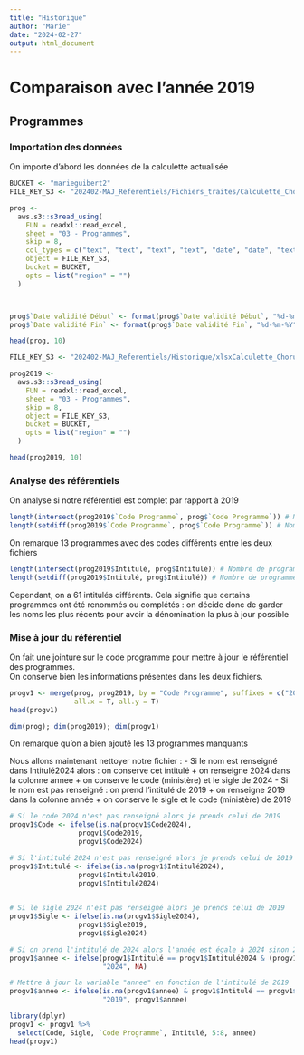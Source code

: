 ```yaml
---
title: "Historique"
author: "Marie"
date: "2024-02-27"
output: html_document
---
```


# Comparaison avec l'année 2019

## Programmes

### Importation des données

On importe d'abord les données de la calculette actualisée

```r
BUCKET <- "marieguibert2"
FILE_KEY_S3 <- "202402-MAJ_Referentiels/Fichiers_traites/Calculette_Chorus_2024-02-07_actualisee.xlsx"

prog <- 
  aws.s3::s3read_using(
    FUN = readxl::read_excel,
    sheet = "03 - Programmes",
    skip = 8,
    col_types = c("text", "text", "text", "text", "date", "date", "text", "text"),
    object = FILE_KEY_S3,
    bucket = BUCKET,
    opts = list("region" = "")
  )



prog$`Date validité Début` <- format(prog$`Date validité Début`, "%d-%m-%Y")
prog$`Date validité Fin` <- format(prog$`Date validité Fin`, "%d-%m-%Y")

head(prog, 10)
```

```r
FILE_KEY_S3 <- "202402-MAJ_Referentiels/Historique/xlsxCalculette_Chorus_2019-12-01.xlsx"

prog2019 <- 
  aws.s3::s3read_using(
    FUN = readxl::read_excel,
    sheet = "03 - Programmes",
    skip = 8,
    object = FILE_KEY_S3,
    bucket = BUCKET,
    opts = list("region" = "")
  )

head(prog2019, 10)
```

### Analyse des référentiels

On analyse si notre référentiel est complet par rapport à 2019

```r
length(intersect(prog2019$`Code Programme`, prog$`Code Programme`)) # Nombre de programmes en commun
length(setdiff(prog2019$`Code Programme`, prog$`Code Programme`)) # Nombre de programmes différents
```

On remarque 13 programmes avec des codes différents entre les deux fichiers

```r
length(intersect(prog2019$Intitulé, prog$Intitulé)) # Nombre de programmes en commun
length(setdiff(prog2019$Intitulé, prog$Intitulé)) # Nombre de programmes différents
```

Cependant, on a 61 intitulés différents. Cela signifie que certains programmes ont été renommés ou complétés : on décide donc de garder les noms les plus récents pour avoir la dénomination la plus à jour possible

### Mise à jour du référentiel        

On fait une jointure sur le code programme pour mettre à jour le référentiel des programmes.\
On conserve bien les informations présentes dans les deux fichiers.

```r
progv1 <- merge(prog, prog2019, by = "Code Programme", suffixes = c("2024", "2019"),
                all.x = T, all.y = T)
head(progv1)
```

```r
dim(prog); dim(prog2019); dim(progv1)
```

On remarque qu'on a bien ajouté les 13 programmes manquants

Nous allons maintenant nettoyer notre fichier :
- Si le nom est renseigné dans Intitulé2024 alors : on conserve cet intitulé + on renseigne 2024 dans la colonne annee + on conserve le code (ministère) et le sigle de 2024
- Si le nom est pas renseigné : on prend l'intitulé de 2019 + on renseigne 2019 dans la colonne année + on conserve le sigle et le code (ministère) de 2019

```r
# Si le code 2024 n'est pas renseigné alors je prends celui de 2019
progv1$Code <- ifelse(is.na(progv1$Code2024),
                 progv1$Code2019, 
                 progv1$Code2024)
```

```r
# Si l'intitulé 2024 n'est pas renseigné alors je prends celui de 2019
progv1$Intitulé <- ifelse(is.na(progv1$Intitulé2024),
                 progv1$Intitulé2019, 
                 progv1$Intitulé2024)
                               
```

```r
# Si le sigle 2024 n'est pas renseigné alors je prends celui de 2019
progv1$Sigle <- ifelse(is.na(progv1$Sigle2024),
                 progv1$Sigle2019, 
                 progv1$Sigle2024)
```


```r
# Si on prend l'intitulé de 2024 alors l'année est égale à 2024 sinon 2019
progv1$annee <- ifelse(progv1$Intitulé == progv1$Intitulé2024 & (progv1$Intitulé2024 != "NA" | !is.na(progv1$Intitulé2024)),
                       "2024", NA)

# Mettre à jour la variable "annee" en fonction de l'intitulé de 2019
progv1$annee <- ifelse(is.na(progv1$annee) & progv1$Intitulé == progv1$Intitulé2019 & !is.na(progv1$Intitulé2019) & (progv1$Intitulé2024=="NA" | is.na(progv1$Intitulé2024)),
                       "2019", progv1$annee)
```



```r
library(dplyr)
progv1 <- progv1 %>% 
  select(Code, Sigle, `Code Programme`, Intitulé, 5:8, annee)
head(progv1)
```





















